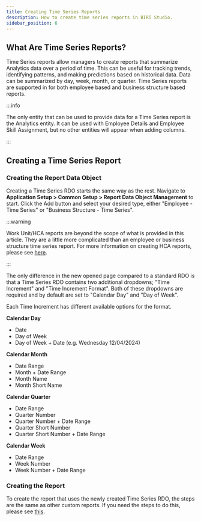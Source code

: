 ```yaml
---
title: Creating Time Series Reports
description: How to create time series reports in BIRT Studio.
sidebar_position: 6
---
```



## What Are Time Series Reports?

Time Series reports allow managers to create reports that summarize Analytics data over a period of time. This can be
useful for tracking trends, identifying patterns, and making predictions based on historical data. Data can be
summarized by day, week, month, or quarter. Time Series reports are supported in for both employee based and business
structure based reports.

:::info

The only entity that can be used to provide data for a Time Series report is the Analytics entity. It can be used with
Employee Details and Employee Skill Assignment, but no other entities will appear when adding columns.

:::

## Creating a Time Series Report

### Creating the Report Data Object

Creating a Time Series RDO starts the same way as the rest. Navigate to **Application Setup > Common Setup > Report Data
Object Management** to start. Click the <CirclePlus className="icon" /> Add button and select your desired type, either
"Employee - Time Series" or "Business Structure - Time Series".

:::warning

Work Unit/HCA reports are beyond the scope of what is provided in this article. They are a little more complicated than
an employee or business structure time series report. For more information on creating HCA reports, please see
[here](/docs/birt-studio/advanced/creating-hca-reports).

:::

The only difference in the new opened page compared to a standard RDO is that a Time Series RDO contains two additional
dropdowns; "Time Increment" and "Time Increment Format". Both of these dropdowns are required and by default are set to
"Calendar Day" and "Day of Week".

Each Time Increment has different available options for the format.

**Calendar Day**

-   Date
-   Day of Week
-   Day of Week + Date (e.g. Wednesday 12/04/2024)

**Calendar Month**

-   Date Range
-   Month + Date Range
-   Month Name
-   Month Short Name

**Calendar Quarter**

-   Date Range
-   Quarter Number
-   Quarter Number + Date Range
-   Quarter Short Number
-   Quarter Short Number + Date Range

**Calendar Week**

-   Date Range
-   Week Number
-   Week Number + Date Range

### Creating the Report

To create the report that uses the newly created Time Series RDO, the steps are the same as other custom reports. If you
need the steps to do this, please see [this](/docs/birt-studio/getting-started#creating-report-design).
